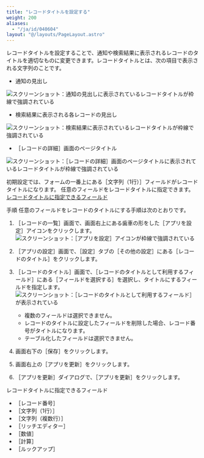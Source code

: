 ```yaml
---
title: "レコードタイトルを設定する"
weight: 200
aliases:
  - "/ja/id/040604"
layout: "@/layouts/PageLayout.astro"
---
```




レコードタイトルを設定することで、通知や検索結果に表示されるレコードのタイトルを適切なものに変更できます。レコードタイトルとは、次の項目で表示される文字列のことです。

* 通知の見出し

<Img src="/k/kintone/img-ja/title_field_01.png" alt="スクリーンショット：通知の見出しに表示されているレコードタイトルが枠線で強調されている" />

* 検索結果に表示される各レコードの見出し

<Img src="/k/kintone/img-ja/title_field_02.png" alt="スクリーンショット：検索結果に表示されているレコードタイトルが枠線で強調されている" />

* <Wovn>［レコードの詳細］</Wovn>画面のページタイトル

<Img src="/k/kintone/img-ja/title_field_03.png" alt="スクリーンショット：［レコードの詳細］画面のページタイトルに表示されているレコードタイトルが枠線で強調されている" />

初期設定では、フォームの一番上にある<Wovn>［文字列（1行）］</Wovn>フィールドがレコードタイトルになります。
任意のフィールドをレコードタイトルに指定できます。  
[レコードタイトルに指定できるフィールド](#app_settings_title_field_20)

<Heading id="app_settings_title_field_10">手順</Heading>
任意のフィールドをレコードのタイトルにする手順は次のとおりです。

1. <Wovn>［レコードの一覧］</Wovn>画面で、画面右上にある歯車の形をした<Wovn>［アプリを設定］</Wovn>アイコンをクリックします。  
   <Img src="/k/kintone/img/settings_new_icon.png" alt="スクリーンショット：［アプリを設定］アイコンが枠線で強調されている" />

1. <Wovn>［アプリの設定］</Wovn>画面で、<Wovn>［設定］</Wovn>タブの<Wovn>［その他の設定］</Wovn>にある<Wovn>［レコードのタイトル］</Wovn>をクリックします。

1. <Wovn>［レコードのタイトル］</Wovn>画面で、<Wovn>［レコードのタイトルとして利用するフィールド］</Wovn>にある<Wovn>［フィールドを選択する］</Wovn>を選択し、タイトルにするフィールドを指定します。  
   <Img src="/k/kintone/img-ja/title_field_img3.png" alt="スクリーンショット：［レコードのタイトルとして利用するフィールド］が表示されている" />

   <Note>

   * 複数のフィールドは選択できません。
   * レコードのタイトルに設定したフィールドを削除した場合、レコード番号がタイトルになります。<Wovn></Wovn>
   * テーブル化したフィールドは選択できません。

   </Note>

1. 画面右下の<Wovn>［保存］</Wovn>をクリックします。

1. 画面右上の<Wovn>［アプリを更新］</Wovn>をクリックします。

1. <Wovn>［アプリを更新］</Wovn>ダイアログで、<Wovn>［アプリを更新］</Wovn>をクリックします。

<Heading id="app_settings_title_field_20">レコードタイトルに指定できるフィールド</Heading>
* <Wovn>［レコード番号］</Wovn>
* <Wovn>［文字列（1行）］</Wovn>
* <Wovn>［文字列（複数行）］</Wovn>
* <Wovn>［リッチエディター］</Wovn>
* <Wovn>［数値］</Wovn>
* <Wovn>［計算］</Wovn>
* <Wovn>［ルックアップ］</Wovn>
